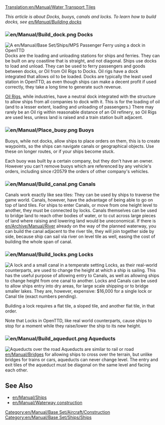 [[Translation:en/Manual/Water Transport Tiles]]

''This article is about Docks, buoys, canals and locks. To learn how to build docks, see [[en/Manual/Building docks]]''

===[[File:en/Manual/Build dock.png]] Docks===
[[File:en/Manual/Dockscreenshot.png|thumb|A [[en/Manual/Base Set/Ships/MPS Passenger Ferry]] using a dock in OpenTTD]]
Docks are the loading and unloading stations for ships and ferries. They can be built on any coastline that is straight, and not diagonal. Ships use docks to load and unload. They can be used to ferry passengers and goods between docks, or Oil from Oil Rigs to Docks. Oil rigs have a dock integrated that allows oil to be loaded. Docks are typically the least used station in OpenTTD, as even though ships can make a decent profit if used correctly, they take a long time to generate such revenue.

[[en/Manual/Industries|Oil Rigs]], while industries, have a neutral dock integrated with the structure to allow ships from all companies to dock with it. This is for the loading of oil (and to a lesser extent, loading and unloading of passengers.) There may rarely be an Oil rig within reasonable distance of an Oil refinery, so Oil Rigs are used less, unless land is raised and a train station built adjacent.

===[[File:en/Manual/Place buoy.png]] Buoys===
Buoys, while not docks, allow ships to place orders on them, this is to create waypoints, so the ships can navigate canals or geographical objects. Use these on longer routes, or if your ships become stuck. 

Each buoy was built by a certain company, but they don't have an owner. However you can't remove buoys which are referenced by any vehicle's orders, including since r20579 the orders of other company's vehicles.

===[[File:en/Manual/Build canal.png]] Canals===
Canals work exactly like sea tiles: They can be used by ships to traverse the game world. Canals, however, have the advantage of being able to go on top of land tiles. For ships to enter Canals, or move from one height level to another, they must be connected by locks. Canals themselves can be used to bridge land to reach other bodies of water, or to cut across large pieces of land where raising and lowering land would be uneconomical. If there is [[en/Archive/Manual/River]] already on the way of the planned waterway, you can build the canal adjacent to the river tile, they will join together side by side, because ship can sail via river on level tile as well, easing the cost of building the whole span of canal.

===[[File:en/Manual/Build locks.png]] Locks===
[[File:en/Manual/Temperate-canal-locks.png|thumb|A lock and a small canal in a temperate setting]]
Locks, as their real-world counterparts, are used to change the height at which a ship is sailing. This has the useful purpose of allowing entry to Canals, as well as allowing ships to change height from one canal to another. Locks and Canals can be used to allow ships entry into dry areas, for large scale shipping or to bridge smaller lakes. They are, however, expensive: $16,000 for a single lock or Canal tile (exact numbers pending).

Building a lock requires a flat tile, a sloped tile, and another flat tile, in that order.

Note that Locks in OpenTTD, like real world counterparts, cause ships to stop for a moment while they raise/lower the ship to its new height.

===[[File:en/Manual/Build aqueduct.png]] Aqueducts===
[[File:en/Manual/Aqueduct.png|thumb|Aqueducts over the road]]
Aqueducts are similar to rail or road [[en/Manual/Bridges]] for allowing ships to cross over the terrain, but unlike bridges for trains or cars, aqueducts can never change level. The entry and exit tiles of the aqueduct must be diagonal on the same level and facing each other.

==See Also==
*[[en/Manual/Ships]]
*[[en/Manual/Waterway construction]]


[[Category:en/Manual/Base Set/Aircraft/Construction]]
[[Category:en/Manual/Base Set/Ships/Ships]]